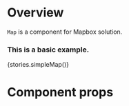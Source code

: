 
<Meta title="Modules|Mapbox/Components" component={Map} />

# Overview

`Map` is a component for Mapbox solution.

### This is a basic example.

<Preview>
    <Story name="Mapbox">{stories.simpleMap()}</Story>
</Preview>

# Component props

<Props of={Map} />

